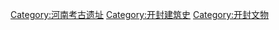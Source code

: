 [[Category:河南考古遗址|Category:河南考古遗址]]
[[Category:开封建筑史|Category:开封建筑史]]
[[Category:开封文物|Category:开封文物]]